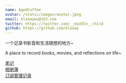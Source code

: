 ```yaml
---
name: AgedCoffee
avatar: /static/images/avatar.jpeg
email: klaaaywu@163.com
twitter: https://twitter.com/__middle__child
github: https://github.com/klaaay
---
```


一个记录书影音和生活随想的地方~

A place to record books, movies, and reflections on life~

[笔记](/blog/resources-save/tech-note)  
[相册簿](/blog/photo-gallery/photos)  
[订阅管理记录](/blog/life/subscription)